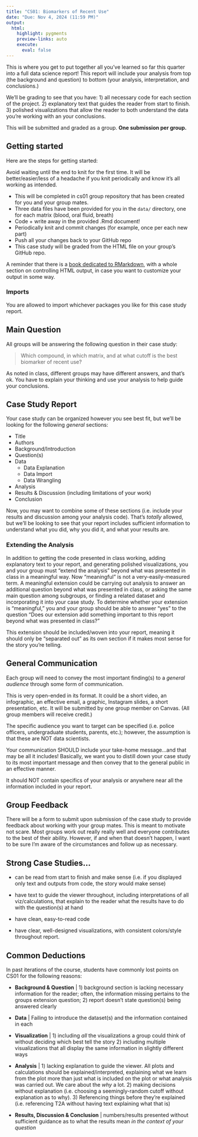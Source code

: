 ```yaml
---
title: "CS01: Biomarkers of Recent Use"
date: "Due: Nov 4, 2024 (11:59 PM)"
output: 
  html: 
    highlight: pygments
    preview-links: auto
    execute:
      eval: false
---
```


This is where you get to put together all you've learned so far this quarter into a full data science report! This report will include your analysis from top (the background and question) to bottom (your analysis, interpretation, and conclusions.)

We'll be grading to see that you have: 1) all necessary code for each section of the project. 2) explanatory text that guides the reader from start to finish. 3) polished visualizations that allow the reader to both understand the data you're working with an your conclusions.

This will be submitted and graded as a group. **One submission per group.**

## Getting started

Here are the steps for getting started:

:::aside
Avoid waiting until the end to knit for the first time. It will be better/easier/less of a headache if you knit periodically and know it's all working as intended.
:::

-   This will be completed in cs01 group repository that has been created for you and your group mates.
-   Three data files have been provided for you in the `data/` directory, one for each matrix (blood, oral fluid, breath)
-   Code + write away in the provided .Rmd document!
-   Periodically knit and commit changes (for example, once per each new part)
-   Push all your changes back to your GitHub repo
-   This case study will be graded from the HTML file on your group's GitHub repo.


:::aside
  A reminder that there is a [book dedicated to RMarkdown](https://bookdown.org/yihui/rmarkdown-cookbook/html-output.html), with a whole section on controlling HTML output, in case you want to customize your output in some way.
:::



### Imports

You are allowed to import whichever packages you like for this case study report.

## Main Question

All groups will be answering the following question in their case study:

> Which compound, in which matrix, and at what cutoff is the best biomarker of recent use?

:::aside
As noted in class, different groups may have different answers, and that's ok. You have to explain your thinking and use your analysis to help guide your conclusions.
:::

## Case Study Report

Your case study can be organized however you see best fit, but we'll be looking for the following *general* sections:

-   Title
-   Authors
-   Background/Introduction
-   Question(s)
-   Data
    -   Data Explanation
    -   Data Import
    -   Data Wrangling
-   Analysis
-   Results & Discussion (including limitations of your work)
-   Conclusion

:::aside
Now, you may want to combine some of these sections (i.e. include your results and discussion among your analysis code). That's *totally* allowed, but we'll be looking to see that your report includes sufficient information to understand what you did, why you did it, and what your results are.
:::

### Extending the Analysis

In addition to getting the code presented in class working, adding explanatory text to your report, and generating polished visualizations, you and your group must "extend the analysis" beyond what was presented in class in a meaningful way. Now "meaningful" is not a very-easily-measured term. A meaningful extension could be carrying out analysis to answer an additional question beyond what was presented in class, or asking the same main question among subgroups, or finding a related dataset and incorporating it into your case study. To determine whether your extension is "meaningful," you and your group should be able to answer "yes" to the question "Does our extension add something important to this report beyond what was presented in class?"

:::aside
This extension should be included/woven into your report, meaning it should only be "separated out" as its own section if it makes most sense for the story you're telling.
:::

## General Communication

Each group will need to convey the most important finding(s) to a *general audience* through some form of communication.

This is very open-ended in its format. It could be a short video, an infographic, an effective email, a graphic, Instagram slides, a short presentation, etc. It will be submitted by one group member on Canvas. (All group members will receive credit.)

The specific audience you want to target can be specified (i.e. police officers, undergraduate students, parents, etc.); however, the assumption is that these are NOT data scientists.

Your communication SHOULD include your take-home message…and that may be all it includes! Basically, we want you to distill down your case study to its most important message and then convey that to the general public in an effective manner.

It should NOT contain specifics of your analysis or anywhere near all the information included in your report.

## Group Feedback

There will be a form to submit upon submission of the case study to provide feedback about working with your group mates. This is meant to motivate not scare. Most groups work out really really well and everyone contributes to the best of their ability. However, if and when that doesn't happen, I want to be sure I'm aware of the circumstances and follow up as necessary.

## Strong Case Studies...

-   can be read from start to finish and make sense (i.e. if you displayed only text and outputs from code, the story would make sense)

-   have text to guide the viewer throughout, including interpretations of all viz/calculations, that explain to the reader what the results have to do with the question(s) at hand

-   have clean, easy-to-read code

-   have clear, well-designed visualizations, with consistent colors/style throughout report.

## Common Deductions

In past iterations of the course, students have commonly lost points on CS01 for the following reasons:

-   **Background & Question** \| 1) background section is lacking necessary information for the reader; often, the information missing pertains to the groups extension question; 2) report doesn't state question(s) being answered clearly

-   **Data** \| Failing to introduce the dataset(s) and the information contained in each

-   **Visualization** \| 1) including *all* the visualizations a group could think of without deciding which best tell the story 2) including multiple visualizations that all display the same information in slightly different ways

-   **Analysis** \| 1) lacking explanation to guide the viewer. All plots and calculations should be explained/interpreted, explaining what we learn from the plot more than just what is included on the plot or what analysis was carried out. We care about the *why* a lot. 2) making decisions without explanation (i.e. choosing a seemingly-random cutoff without explanation as to why). 3) Referencing things before they're explained (i.e. referencing T2A without having text explaining what that is)

-   **Results, Discussion & Conclusion** \| numbers/results presented without sufficient guidance as to what the results mean *in the context of your question*
